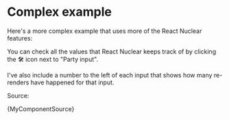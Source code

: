 
# Complex example

Here's a more complex example that uses more of the React Nuclear features:

<ComplexComponent />

You can check all the values that React Nuclear keeps track of by clicking the 🛠️ icon next to "Party input".

I've also include a number to the left of each input that shows how many re-renders have happened for that input.

Source:

<CodeBlock language="tsx">{MyComponentSource}</CodeBlock>
